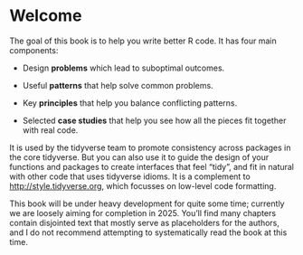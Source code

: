 # Welcome {.unnumbered}

The goal of this book is to help you write better R code.
It has four main components:

-   Design **problems** which lead to suboptimal outcomes.

-   Useful **patterns** that help solve common problems.

-   Key **principles** that help you balance conflicting patterns.

-   Selected **case studies** that help you see how all the pieces fit together with real code.

It is used by the tidyverse team to promote consistency across packages in the core tidyverse.
But you can also use it to guide the design of your functions and packages to create interfaces that feel "tidy", and fit in natural with other code that uses tidyverse idioms.
It is a complement to <http://style.tidyverse.org>, which focusses on low-level code formatting.

This book will be under heavy development for quite some time; currently we are loosely aiming for completion in 2025.
You'll find many chapters contain disjointed text that mostly serve as placeholders for the authors, and I do not recommend attempting to systematically read the book at this time.
